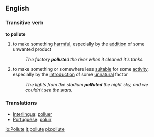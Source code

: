 ==English==
===Transitive verb===
'''to pollute'''
# to make something [[harmful]], especially by the [[addition]] of some unwanted product
#:''The factory '''pollute'''d the river when it cleaned it's tanks.''
# to make something or somewhere less [[suitable]] for some [[activity]], especially by the [[introduction]] of some [[unnatural]] factor
#:''The lights from the stadium '''polluted''' the night sky, and we couldn't see the stars.''

===Translations===
*[[Interlingua]]: [[polluer]]
*[[Portuguese]]: [[poluir]]

[[io:Pollute]]
[[it:pollute]]
[[pl:pollute]]